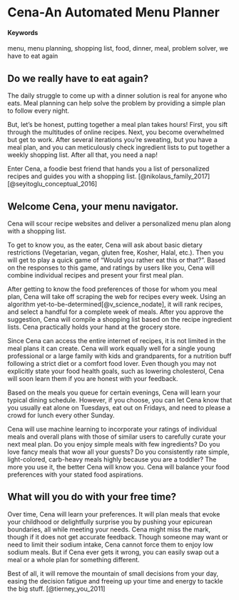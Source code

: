 # Cena-An Automated Menu Planner {#A-digital-foodie-friend}

#### Keywords {-}

menu, menu planning, shopping list, food, dinner, meal, problem solver, we have to eat again

## Do we really have to eat again?

The daily struggle to come up with a dinner solution is real for anyone who eats. Meal planning can help solve the problem by providing a simple plan to follow every night.

But, let's be honest, putting together a meal plan takes hours! First, you sift through the multitudes of online recipes. Next, you become overwhelmed but get to work. After several iterations you're sweating, but you have a meal plan, and you can meticulously check ingredient lists to put together a weekly shopping list. After all that, you need a nap! 

Enter Cena, a foodie best friend that hands you a list of personalized recipes and guides you with a shopping list. [@nikolaus_family_2017][@seyitoglu_conceptual_2016]


## Welcome Cena, your menu navigator.

Cena will scour recipe websites and deliver a personalized menu plan along with a shopping list.  

To get to know you, as the eater, Cena will ask about basic dietary restrictions (Vegetarian, vegan, gluten free, Kosher, Halal, etc.). Then you will get to play a quick game of "Would you rather eat this or that?". Based on the responses to this game, and ratings by users like you, Cena will combine individual recipes and present your first meal plan. 

After getting to know the food preferences of those for whom you meal plan, Cena will take off scraping the web for recipes every week.  Using an algorithm yet-to-be-determined[@v_science_nodate], it will rank recipes, and select a handful for a complete week of meals.  After you approve the suggestion, Cena will compile a shopping list based on the recipe ingredient lists. Cena practically holds your hand at the grocery store. 

Since Cena can access the entire internet of recipes, it is not limited in the meal plans it can create.  Cena will work equally well for a single young professional or a large family with kids and grandparents, for a nutrition buff following a strict diet or a comfort food lover.  Even though you may not explicitly state your food health goals, such as lowering cholesterol, Cena will soon learn them if you are honest with your feedback.

Based on the meals you queue for certain evenings, Cena will learn your typical dining schedule.  However, if you choose, you can let Cena know that you usually eat alone on Tuesdays, eat out on Fridays, and need to please a crowd for lunch every other Sunday.
   
Cena will use machine learning to incorporate your ratings of individual meals and overall plans with those of similar users to carefully curate your next meal plan. Do you enjoy simple meals with few ingredients?  Do you love fancy meals that wow all your guests? Do you consistently rate simple, light-colored, carb-heavy meals highly because you are a toddler? The more you use it, the better Cena will know you. Cena will balance your food preferences with your stated food aspirations.


## What will you do with your free time?

Over time, Cena will learn your preferences. It will plan meals that evoke your childhood or delightfully surprise you by pushing your epicurean boundaries, all while meeting your needs. Cena might miss the mark, though if it does not get accurate feedback. Though someone may want or need to limit their sodium intake, Cena cannot force them to enjoy low sodium meals. But if Cena ever gets it wrong, you can easily swap out a meal or a whole plan for something different.

Best of all, it will remove the mountain of small decisions from your day, easing the decision fatigue and freeing up your time and energy to tackle the big stuff. [@tierney_you_2011]


